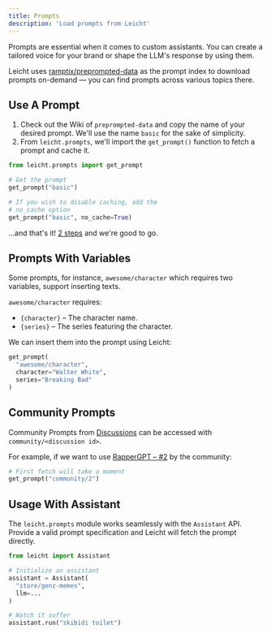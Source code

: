 ```yaml
---
title: Prompts
description: 'Load prompts from Leicht'
---
```


Prompts are essential when it comes to custom assistants. You can create a tailored voice for your brand or shape the LLM's response by using them.

Leicht uses [ramptix/preprompted-data](https://github.com/ramptix/preprompted-data) as the prompt index to download prompts on-demand — you can find prompts across various topics there.

## Use A Prompt

1. Check out the Wiki of `preprompted-data` and copy the name of your desired prompt. We'll use the name `basic` for the sake of simplicity.
2. From `leicht.prompts`, we'll import the `get_prompt()` function to fetch a prompt and cache it.

```python
from leicht.prompts import get_prompt

# Get the prompt
get_prompt("basic")

# If you wish to disable caching, add the
# no_cache option
get_prompt("basic", no_cache=True)
```

...and that's it! [2 steps](https://youtube.com/watch?v=Z_MvkyuOJgk) and we're good to go.

## Prompts With Variables

Some prompts, for instance, `awesome/character` which requires two variables, support inserting texts.

`awesome/character` requires:
- `{character}` – The character name.
- `{series}` – The series featuring the character.

We can insert them into the prompt using Leicht:

```python
get_prompt(
  "awesome/character",
  character="Walter White",
  series="Breaking Bad"
)
```

## Community Prompts

Community Prompts from [Discussions](https://github.com/ramptix/preprompted-data/discussions) can be accessed with `community/<discussion id>`.

For example, if we want to use [RapperGPT – #2](https://github.com/ramptix/preprompted-data/discussions/2) by the community:

```python
# First fetch will take a moment
get_prompt("community/2")
```

## Usage With Assistant

The `leicht.prompts` module works seamlessly with the `Assistant` API. Provide a valid prompt specification and Leicht will fetch the prompt directly.

```python
from leicht import Assistant

# Initialize an assistant
assistant = Assistant(
  "store/genz-memes",
  llm=...
)

# Watch it suffer
assistant.run("skibidi toilet")
```
